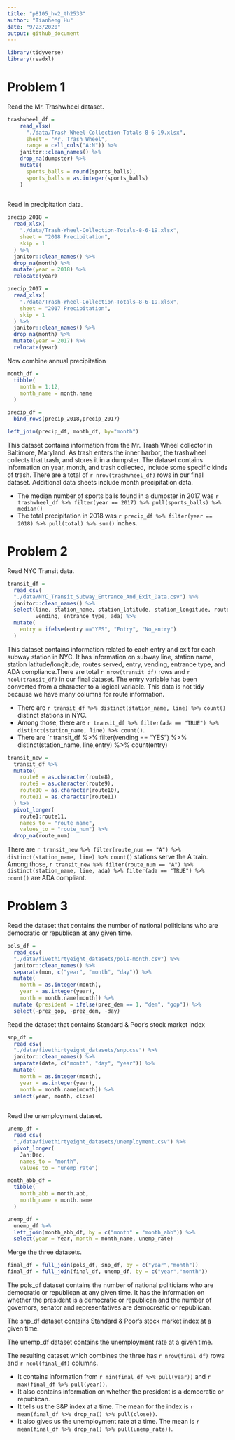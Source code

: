 ```yaml
---
title: "p8105_hw2_th2533"
author: "Tianheng Hu"
date: "9/23/2020"
output: github_document
---
```



```r
library(tidyverse)
library(readxl)


```

# Problem 1

Read the Mr. Trashwheel dataset.

```r
trashwheel_df =
    read_xlsx(
      "./data/Trash-Wheel-Collection-Totals-8-6-19.xlsx",
      sheet = "Mr. Trash Wheel",
      range = cell_cols("A:N")) %>% 
    janitor::clean_names() %>% 
    drop_na(dumpster) %>% 
    mutate(
      sports_balls = round(sports_balls),
      sports_balls = as.integer(sports_balls)
    )
                 
```

Read in precipitation data.
```r
precip_2018 = 
  read_xlsx(
    "./data/Trash-Wheel-Collection-Totals-8-6-19.xlsx",
    sheet = "2018 Precipitation",
    skip = 1
  ) %>% 
  janitor::clean_names() %>% 
  drop_na(month) %>% 
  mutate(year = 2018) %>% 
  relocate(year)

precip_2017 = 
  read_xlsx(
    "./data/Trash-Wheel-Collection-Totals-8-6-19.xlsx",
    sheet = "2017 Precipitation",
    skip = 1
  ) %>% 
  janitor::clean_names() %>% 
  drop_na(month) %>% 
  mutate(year = 2017) %>% 
  relocate(year)

```

Now combine annual precipitation

```r
month_df = 
  tibble(
    month = 1:12,
    month_name = month.name
  )

precip_df = 
  bind_rows(precip_2018,precip_2017)

left_join(precip_df, month_df, by="month")
```

This dataset contains information from the Mr. Trash Wheel collector in Baltimore, Maryland. As trash enters the inner harbor, the trashwheel collects that trash, and stores it in a dumpster. The dataset contains information on year, month, and trash collected, include some specific kinds of trash. There are a total of `r nrow(trashwheel_df)` rows in our final dataset. Additional data sheets include month precipitation data.

* The median number of sports balls found in a dumpster in 2017 was `r trashwheel_df %>% filter(year == 2017) %>% pull(sports_balls) %>% median()`
* The total precipitation in 2018 was `r precip_df %>% filter(year == 2018) %>% pull(total) %>% sum()` inches.


# Problem 2


Read NYC Transit data.
```r
transit_df = 
  read_csv(
  "./data/NYC_Transit_Subway_Entrance_And_Exit_Data.csv") %>% 
  janitor::clean_names() %>% 
  select(line, station_name, station_latitude, station_longitude, route1:route11, entry,
         vending, entrance_type, ada) %>% 
  mutate(
    entry = ifelse(entry =="YES", "Entry", "No_entry")
  )


```

This dataset contains information related to each entry and exit for each subway station in NYC. It has information on subway line, station name, station latitude/longitude, routes served, entry, vending, entrance type, and ADA compliance.There are total `r nrow(transit_df)` rows and `r ncol(transit_df)` in our final dataset. The entry variable has been converted from a character to a logical variable. This data is not tidy because we have many columns for route information.

* There are `r transit_df %>% distinct(station_name, line) %>% count()` distinct stations in NYC.
* Among those, there are `r transit_df %>% filter(ada == "TRUE") %>% distinct(station_name, line) %>% count()`.
* There are `r transit_df %>% filter(vending == "YES") %>% distinct(station_name, line,entry) %>% count(entry)


```r

transit_new = 
  transit_df %>% 
  mutate(
    route8 = as.character(route8),
    route9 = as.character(route9),
    route10 = as.character(route10),
    route11 = as.character(route11)
  ) %>% 
  pivot_longer(
    route1:route11,
    names_to = "route_name", 
    values_to = "route_num") %>% 
  drop_na(route_num)
```

There are `r transit_new %>% filter(route_num == "A") %>% distinct(station_name, line) %>% count()` stations serve the A train. Among those, `r transit_new %>% filter(route_num == "A") %>% distinct(station_name, line, ada) %>% filter(ada == "TRUE") %>% count()` are ADA compliant.



# Problem 3

Read the dataset that contains the number of national politicians who are democratic or republican at any given time.
```r
pols_df = 
  read_csv(
  "./data/fivethirtyeight_datasets/pols-month.csv") %>% 
  janitor::clean_names() %>%
  separate(mon, c("year", "month", "day")) %>% 
  mutate(
    month = as.integer(month),
    year = as.integer(year),
    month = month.name[month]) %>% 
  mutate (president = ifelse(prez_dem == 1, "dem", "gop")) %>%
  select(-prez_gop, -prez_dem, -day)

```

Read the dataset that contains Standard & Poor’s stock market index

```r
snp_df = 
  read_csv(
  "./data/fivethirtyeight_datasets/snp.csv") %>% 
  janitor::clean_names() %>%
  separate(date, c("month", "day", "year")) %>% 
  mutate(
    month = as.integer(month),
    year = as.integer(year),
    month = month.name[month]) %>% 
  select(year, month, close)
  
```

Read the unemployment dataset.

```r
unemp_df = 
  read_csv(
  "./data/fivethirtyeight_datasets/unemployment.csv") %>% 
  pivot_longer(
    Jan:Dec,
    names_to = "month", 
    values_to = "unemp_rate") 

month_abb_df = 
  tibble(
    month_abb = month.abb,
    month_name = month.name
  )

unemp_df = 
  unemp_df %>% 
  left_join(month_abb_df, by = c("month" = "month_abb")) %>% 
  select(year = Year, month = month_name, unemp_rate) 

```


Merge the three datasets.

```r

final_df = full_join(pols_df, snp_df, by = c("year","month"))
final_df = full_join(final_df, unemp_df, by = c("year","month"))

```

The pols_df dataset contains the number of national politicians who are democratic or republican at any given time. It has the information on whether the president is a democratic or republican and the number of governors, senator and representatives are democreatic or republican.

The snp_df dataset contains Standard & Poor’s stock market index at a given time.

The unemp_df dataset contains the unemployment rate at a given time.

The resulting dataset which combines the three has `r nrow(final_df)` rows and `r ncol(final_df)` columns. 

* It contains information from `r min(final_df %>% pull(year))` and `r max(final_df %>% pull(year))`. 
* It also contains information on whether the president is a democratic or republican. 
* It tells us the S&P index at a time. The mean for the index is `r mean(final_df %>% drop_na() %>% pull(close))`. 
* It also gives us the unemployment rate at a time. The mean is `r mean(final_df %>% drop_na() %>% pull(unemp_rate))`. 
